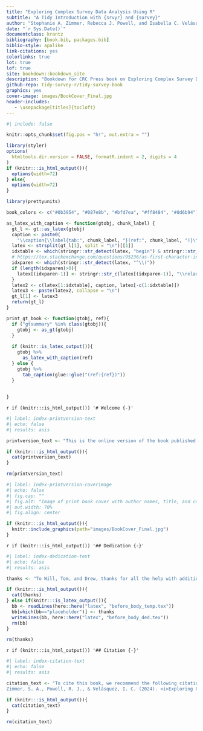 ```yaml
--- 
title: "Exploring Complex Survey Data Analysis Using R"
subtitle: "A Tidy Introduction with {srvyr} and {survey}"
author: "Stephanie A. Zimmer, Rebecca J. Powell, and Isabella C. Velásquez"
date: "`r Sys.Date()`"
documentclass: krantz
bibliography: [book.bib, packages.bib]
biblio-style: apalike
link-citations: yes
colorlinks: true
lot: true
lof: true
site: bookdown::bookdown_site
description: "Bookdown for CRC Press book on Exploring Complex Survey Data Analysis Using R."
github-repo: tidy-survey-r/tidy-survey-book
graphics: yes
cover-image: images/BookCover_Final.jpg
header-includes:
   - \usepackage[titles]{tocloft}
---
```



```r
#| include: false

knitr::opts_chunk$set(fig.pos = "h!", out.extra = "")

library(styler)
options(
  htmltools.dir.version = FALSE, formatR.indent = 2, digits = 4
)
if (knitr:::is_html_output()){
  options(width=72)
} else{
  options(width=72)
}

library(prettyunits)

book_colors <- c("#0b3954", "#087e8b", "#bfd7ea", "#ff8484", "#8d6b94")

as_latex_with_caption <- function(gtobj, chunk_label) {
  gt_l <- gt::as_latex(gtobj)
  caption <- paste0(
    "\\caption{\\label{tab:", chunk_label, "}(ref:", chunk_label, ")}\\\\")
  latex <- strsplit(gt_l[1], split = "\n")[[1]]
  idxtable <- which(stringr::str_detect(latex, "begin") & stringr::str_detect(latex, "table"))
  # https://tex.stackexchange.com/questions/95236/as-first-character-in-table-row 
  idxparen <- which(stringr::str_detect(latex, "^\\("))
  if (length(idxparen)>0){
    latex[(idxparen-1)] <- stringr::str_c(latex[(idxparen-1)], "\\relax")
  }
  latex2 <- c(latex[1:idxtable], caption, latex[-c(1:idxtable)])
  latex3 <- paste(latex2, collapse = "\n")
  gt_l[1] <- latex3
  return(gt_l)
}

print_gt_book <- function(gtobj, ref){
  if ("gtsummary" %in% class(gtobj)){
    gtobj <- as_gt(gtobj)
  }
  
  if (knitr::is_latex_output()){
    gtobj %>%
      as_latex_with_caption(ref)
  } else {
    gtobj %>% 
      tab_caption(glue::glue("(ref:{ref})"))
  }
  
  
}

```

`r if (knitr:::is_html_output()) '# Welcome {-}'`

```r
#| label: index-printversion-text
#| echo: false
#| results: asis

printversion_text <- "This is the online version of the book published by CRC Press in November 2024.  You can purchase a copy of this book directly from [Routledge](https://www.routledge.com/Exploring-Complex-Survey-Data-Analysis-Using-R-A-Tidy-Introduction-with-srvyr-and-survey/Zimmer-Powell-Velasquez/p/book/9781032302867) or your preferred bookstore. Cover artwork designed and created by [Allison Horst](https://allisonhorst.com/)."

if (knitr:::is_html_output()){
  cat(printversion_text)
} 

rm(printversion_text)
```


```r
#| label: index-printversion-coverimage
#| echo: false
#| fig.cap: ""
#| fig.alt: "Image of print book cover with author names, title, and cover image"
#| out.width: 70%
#| fig.align: center

if (knitr:::is_html_output()){
  knitr::include_graphics(path="images/BookCover_Final.jpg")
}
```

`r if (knitr:::is_html_output()) '## Dedication {-}'`

```r
#| label: index-dedication-text
#| echo: false
#| results: asis

thanks <- "To Will, Tom, and Drew, thanks for all the help with additional chores and plenty of Git consulting!"

if (knitr:::is_html_output()){
  cat(thanks)
} else if(knitr:::is_latex_output()){
  bb <- readLines(here::here("latex", "before_body_temp.tex"))
  bb[which(bb=="placeholder")] <- thanks
  writeLines(bb, here::here("latex", "before_body_ded.tex"))
  rm(bb)
}

rm(thanks)
```

`r if (knitr:::is_html_output()) '## Citation {-}'`

```r
#| label: index-citation-text
#| echo: false
#| results: asis

citation_text <- "To cite this book, we recommend the following citation: \n 
Zimmer, S. A., Powell, R. J., & Velásquez, I. C. (2024). <i>Exploring Complex Survey Data Analysis Using R: A Tidy Introduction with {srvyr} and {survey}</i>. Chapman & Hall: CRC Press."

if (knitr:::is_html_output()){
  cat(citation_text)
} 

rm(citation_text)
```